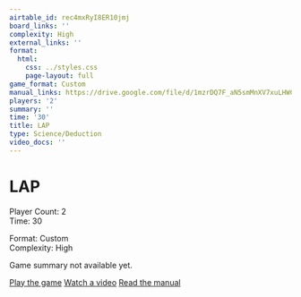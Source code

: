 ```yaml
---
airtable_id: rec4mxRyI8ER10jmj
board_links: ''
complexity: High
external_links: ''
format:
  html:
    css: ../styles.css
    page-layout: full
game_format: Custom
manual_links: https://drive.google.com/file/d/1mzrDQ7F_aN5smMnXV7xuLHWCAhysu3Jd/view?usp=drive_link
players: '2'
summary: ''
time: '30'
title: LAP
type: Science/Deduction
video_docs: ''
---
```


# LAP

:::{.game-info-box}
:::{.game-stats}
:::{.left-stats}
Player Count: 2  
Time: 30
:::
:::{.right-stats}
Format: Custom  
Complexity: High
:::
:::
:::

Game summary not available yet.

:::{.game-actions}
<a href="#" class="btn btn-play disabled-button"><i class="fa fa-gamepad"></i> Play the game</a>
<a href="#" class="btn btn-watch disabled-button"><i class="fa fa-video"></i> Watch a video</a>
<a href="https://drive.google.com/file/d/1mzrDQ7F_aN5smMnXV7xuLHWCAhysu3Jd/view?usp=drive_link" class="btn btn-manual"><i class="fa"></i> Read the manual</a>
:::